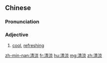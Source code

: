 {{also|清凉}}
==Chinese==
{{zh-forms|s=清凉}}

===Pronunciation===
{{zh-pron
|m=qīngliáng
|c=cing1 loeng4
|h=pfs=chhîn-liòng
|mn=chheng-liâng
|cat=a
}}

===Adjective===
{{zh-adj}}

# [[cool]], [[refreshing]]

[[zh-min-nan:清涼]]
[[fr:清涼]]
[[hu:清涼]]
[[mg:清涼]]
[[zh:清涼]]
